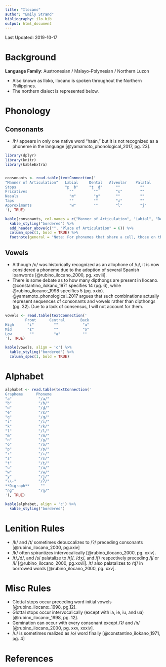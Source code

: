---
title: "Ilocano"
author: "Emily Strand"
bibliography: ilo.bib
output: html_document
---

Last Updated: 2019-10-17

# Background

**Language Family**: Austronesian / Malayo-Polynesian / Northern Luzon

* Also known as Iloko, Ilocano is spoken throughout the Northern Philippines.
* The northern dialect is represented below.

# Phonology

## Consonants

* /h/ appears in only one native word "haán," but it is not recognized as a phoneme in the language [@yamamoto_phonological_2017, pg. 23].

```{r echo=FALSE, message=FALSE, warning=FALSE, results = 'asis'}

library(dplyr)
library(knitr)
library(kableExtra)


consonants <- read.table(textConnection('
"Manner of Articulation"   Labial     Dental   Alveolar    Palatal     Velar    Glottal
Stops                      "p  b"     "t̪  d̪"      ""         ""        "k  ɡ"     "ʔ"
Fricatives                   ""         ""        "s"        ""         ""        ""
Nasals                       "m"        "n̪"       ""         ""         "ŋ"       ""
Taps                         ""         ""        "ɾ"        ""         ""        ""
Approximants                 "w"        ""        "l"        "j"        ""        ""
'), TRUE)

kable(consonants, col.names = c("Manner of Articulation", "Labial", "Dental", "Alveolar", "Palatal", "Velar", "Glottal"), align = 'c') %>%
  kable_styling("bordered") %>%
  add_header_above(c("", "Place of Articulation" = 6)) %>%
  column_spec(1, bold = TRUE) %>%
  footnote(general = "Note: For phonemes that share a cell, those on the left are voiceless and those on the right are voiced.", general_title = "")
```            

## Vowels

* Although /o/ was historically recognized as an allophone of /u/, it is now considered a phoneme due to the adoption of several Spanish loanwords [@rubino_ilocano_2000, pg. xxviii].
* There is some debate as to how many dipthongs are present in Ilocano. @constantino_ilokano_1971 specifies 14 (pg. 6), while @rubino_ilocano:_1998 specifies 5 (pg. xxix). @yamamoto_phonological_2017 argues that such combinations actually represent sequences of consonants and vowels rather than dipthongs (pg. 32). Due to a lack of consensus, I will not account for them.

```{r echo=FALSE, message=FALSE, warning=FALSE, results = 'asis'}

vowels <- read.table(textConnection('
         Front      Central       Back
High      "i"         ""           "u"
Mid       "ɛ"         ""           "o"
Low        ""         "a"          ""
'), TRUE)

kable(vowels, align = 'c') %>%
  kable_styling("bordered") %>%
  column_spec(1, bold = TRUE)
```  

# Alphabet

```{r echo=FALSE, message=FALSE, warning=FALSE, results = 'asis'}

alphabet <- read.table(textConnection('
Grapheme      Phoneme
"a"            "/a/"     
"b"            "/b/"           
"d"            "/d̪/"     
"e"            "/ɛ/"             
"g"            "/ɡ/"          
"i"            "/i/"       
"k"            "/k/"        
"l"            "/l/"      
"m"            "/m/"           
"n"            "/n̪/"              
"o"            "/o/"      
"p"            "/p/"        
"r"            "/ɾ/"         
"s"            "/s/"           
"t"            "/t̪/"          
"u"            "/u/"        
"w"            "/w/"         
"y"            "/j/"      
"\\-"          "/ʔ/"
**Digraph**     ""
"ng"           "/ŋ/"
'), TRUE)

kable(alphabet, align = 'c') %>%
  kable_styling("bordered")
```       

# Lenition Rules

* /k/ and /t/ sometimes debuccalizes to /ʔ/ preceding consonants [@rubino_ilocano_2000, pg.xxiv]    
* /k/ often spirantizes intervocalically [@rubino_ilocano_2000, pg. xxiv].
* /t/,/d/, and /s/ palatalize to /tʃ/, /dʒ/, and /ʃ/ respectively preceding /j/ or /i/ [@rubino_ilocano_2000, pg.xxvii]. /t/ also palatalizes to /tʃ/ in borrowed words [@rubino_ilocano_2000, pg. xxv].   

# Misc Rules

* Glottal stops occur preceding word initial vowels [@rubino_ilocano:_1998, pg.12].       
* Glottal stops occur intervocalically (except with ia, ie, iu, and ua) [@rubino_ilocano:_1998, pg. 12].      
* Gemination can occur with every consonant except /ʔ/ and /h/ [@rubino_ilocano_2000, pg. xxv, xxxiv].        
* /u/ is sometimes realized as /o/ word finally [@constantino_ilokano_1971, pg. 4]

# References

